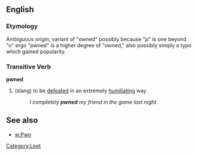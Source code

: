 == English ==
=== Etymology ===
Ambiguous origin; variant of "owned" possibly because "p" is one beyond "o" ergo "pwned" is a higher degree of "owned," also possibly simply a typo which gained popularity.

=== Transitive Verb ===
'''pwned'''
# (slang) to be [[defeated]] in an extremely [[humiliating]] way
#: ''I completely '''pwned''' my friend in the game last night''

== See also ==
*[[w:Pwn]]

[[Category:Leet]]